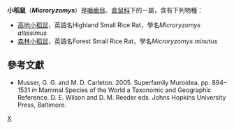 {{Automatic taxobox
| taxon = Microryzomys
| fossil_range = 近世
| image = 
| image_caption = 
| authority = Thomas, 1917
| subdivision_ranks = 種
| subdivision =
''Microryzomys altissimus''<br>
''Microryzomys minutus''
}}

'''小稻鼠'''（'''''Microryzomys'''''）是[[嚙齒目|嚙齒目]]、[[倉鼠科|倉鼠科]]下的一屬，含有下列物種：

* [[高地小稻鼠|高地小稻鼠]]，英語名Highland Small Rice Rat，學名''Microryzomys altissimus''
* [[森林小稻鼠|森林小稻鼠]]，英語名Forest Small Rice Rat，學名''Microryzomys minutus''

==參考文獻==
*Musser, G. G. and M. D. Carleton. 2005. Superfamily Muroidea. pp. 894–1531 ''in'' Mammal Species of the World a Taxonomic and Geographic Reference. D. E. Wilson and D. M. Reeder eds. Johns Hopkins University Press, Baltimore.
{{Taxonbar|from=Q910103}}

[[Category:小稻鼠屬|X]]